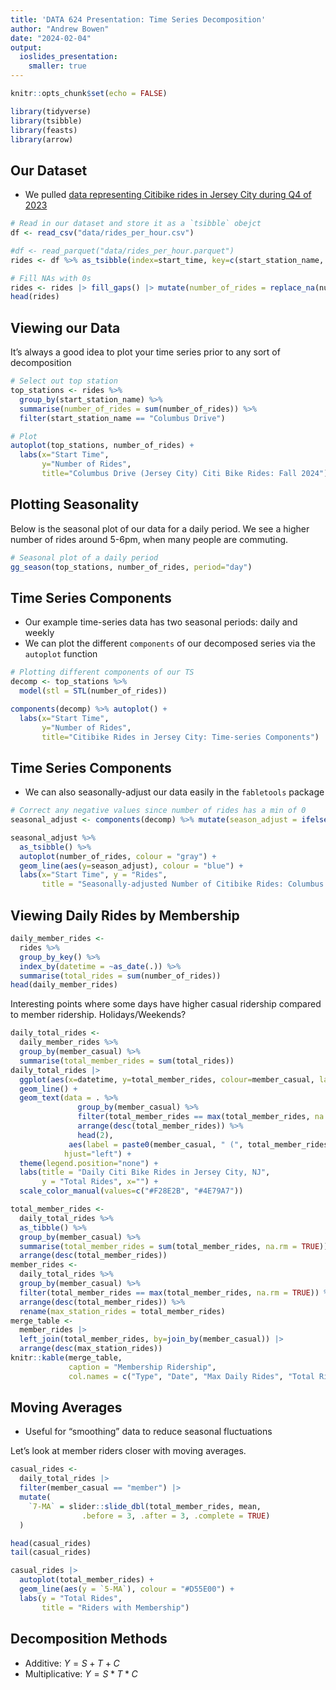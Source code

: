 ```yaml
---
title: 'DATA 624 Presentation: Time Series Decomposition'
author: "Andrew Bowen"
date: "2024-02-04"
output: 
  ioslides_presentation:
    smaller: true
---
```


```r
knitr::opts_chunk$set(echo = FALSE)
```

```r
library(tidyverse)
library(tsibble)
library(feasts)
library(arrow)
```


## Our Dataset
- We pulled [data representing Citibike rides in Jersey City during Q4 of 2023](https://s3.amazonaws.com/tripdata/index.html)

```r
# Read in our dataset and store it as a `tsibble` obejct
df <- read_csv("data/rides_per_hour.csv")

#df <- read_parquet("data/rides_per_hour.parquet")
rides <- df %>% as_tsibble(index=start_time, key=c(start_station_name, rideable_type, member_casual))

# Fill NAs with 0s
rides <- rides |> fill_gaps() |> mutate(number_of_rides = replace_na(number_of_rides, 0))
head(rides)
```


## Viewing our Data
It's always a good idea to plot your time series prior to any sort of decomposition
```r
# Select out top station
top_stations <- rides %>% 
  group_by(start_station_name) %>% 
  summarise(number_of_rides = sum(number_of_rides)) %>% 
  filter(start_station_name == "Columbus Drive")

# Plot 
autoplot(top_stations, number_of_rides) + 
  labs(x="Start Time",
       y="Number of Rides",
       title="Columbus Drive (Jersey City) Citi Bike Rides: Fall 2024")
```


## Plotting Seasonality
Below is the seasonal plot of our data for a daily period. We see a higher number of rides around 5-6pm, when many people are commuting.
```r
# Seasonal plot of a daily period
gg_season(top_stations, number_of_rides, period="day")
```


## Time Series Components
- Our example time-series data has two seasonal periods: daily and weekly
- We can plot the different `components` of our decomposed series via the `autoplot` function

```r
# Plotting different components of our TS
decomp <- top_stations %>% 
  model(stl = STL(number_of_rides))

components(decomp) %>% autoplot() + 
  labs(x="Start Time",
       y="Number of Rides", 
       title="Citibike Rides in Jersey City: Time-series Components")
```

## Time Series Components

- We can also seasonally-adjust our data easily in the `fabletools` package
```r
# Correct any negative values since number of rides has a min of 0
seasonal_adjust <- components(decomp) %>% mutate(season_adjust = ifelse(season_adjust < 0, 0, season_adjust))

seasonal_adjust %>%
  as_tsibble() %>%
  autoplot(number_of_rides, colour = "gray") +
  geom_line(aes(y=season_adjust), colour = "blue") +
  labs(x="Start Time", y = "Rides",
       title = "Seasonally-adjusted Number of Citibike Rides: Columbus Drive in Jersey City - Fall 2024")
```


## Viewing Daily Rides by Membership

```r
daily_member_rides <- 
  rides %>%
  group_by_key() %>%
  index_by(datetime = ~as_date(.)) %>%
  summarise(total_rides = sum(number_of_rides))
head(daily_member_rides)
```

Interesting points where some days have higher casual ridership compared to member ridership. Holidays/Weekends?

```r
daily_total_rides <-
  daily_member_rides %>%
  group_by(member_casual) %>% 
  summarise(total_member_rides = sum(total_rides))
daily_total_rides |> 
  ggplot(aes(x=datetime, y=total_member_rides, colour=member_casual, label=member_casual)) +
  geom_line() +
  geom_text(data = . %>% 
               group_by(member_casual) %>%
               filter(total_member_rides == max(total_member_rides, na.rm = TRUE)) %>%
               arrange(desc(total_member_rides)) %>%
               head(2), 
             aes(label = paste0(member_casual, " (", total_member_rides,")")),
            hjust="left") + 
  theme(legend.position="none") +
  labs(title = "Daily Citi Bike Rides in Jersey City, NJ",
       y = "Total Rides", x="") +
  scale_color_manual(values=c("#F28E2B", "#4E79A7"))
```

```r
total_member_rides <-
  daily_total_rides %>%
  as_tibble() %>%
  group_by(member_casual) %>%
  summarise(total_member_rides = sum(total_member_rides, na.rm = TRUE)) %>%
  arrange(desc(total_member_rides))
member_rides <-
  daily_total_rides %>%
  group_by(member_casual) %>%
  filter(total_member_rides == max(total_member_rides, na.rm = TRUE)) %>%
  arrange(desc(total_member_rides)) %>%
  rename(max_station_rides = total_member_rides)
merge_table <-
  member_rides |>
  left_join(total_member_rides, by=join_by(member_casual)) |>
  arrange(desc(max_station_rides))
knitr::kable(merge_table, 
             caption = "Membership Ridership", 
             col.names = c("Type", "Date", "Max Daily Rides", "Total Rides"))
```

## Moving Averages
- Useful for "smoothing" data to reduce seasonal fluctuations

Let's look at member riders closer with moving averages. 

```r
casual_rides <-
  daily_total_rides |>
  filter(member_casual == "member") |>
  mutate(
    `7-MA` = slider::slide_dbl(total_member_rides, mean,
                .before = 3, .after = 3, .complete = TRUE)
  )

head(casual_rides)
tail(casual_rides)
```

```r
casual_rides |>
  autoplot(total_member_rides) +
  geom_line(aes(y = `5-MA`), colour = "#D55E00") +
  labs(y = "Total Rides",
       title = "Riders with Membership")
```



## Decomposition Methods
- Additive: $Y = S + T + C$
- Multiplicative: $Y = S * T * C$